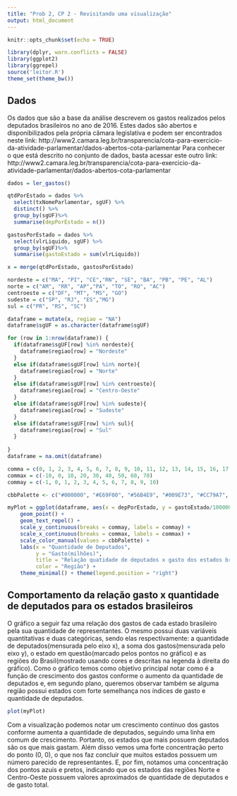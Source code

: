 ```yaml
---
title: "Prob 2, CP 2 - Revisitando uma visualização"
output: html_document
---
```


```r
knitr::opts_chunk$set(echo = TRUE)
```

```r
library(dplyr, warn.conflicts = FALSE)
library(ggplot2)
library(ggrepel)
source('leitor.R')
theme_set(theme_bw())
```
## Dados 

Os dados que são a base da análise descrevem os gastos realizados pelos deputados brasileiros no ano de 2016. 
Estes dados são abertos e disponibilizados pela própria câmara legislativa e podem ser encontrados neste link: 
http://www2.camara.leg.br/transparencia/cota-para-exercicio-da-atividade-parlamentar/dados-abertos-cota-parlamentar
Para conhecer o que está descrito no conjunto de dados, basta acessar este outro link:
http://www2.camara.leg.br/transparencia/cota-para-exercicio-da-atividade-parlamentar/dados-abertos-cota-parlamentar
```r
dados = ler_gastos()
```



```r
qtdPorEstado = dados %>%
  select(txNomeParlamentar, sgUF) %>%
  distinct() %>% 
  group_by(sgUF)%>%
  summarise(depPorEstado = n())


```



```r
gastosPorEstado = dados %>%
  select(vlrLiquido, sgUF) %>% 
  group_by(sgUF)%>%
  summarise(gastoEstado = sum(vlrLiquido))

x = merge(qtdPorEstado, gastosPorEstado)

nordeste = c("MA", "PI", "CE","RN", "SE", "BA", "PB", "PE", "AL")
norte = c("AM", "RR", "AP","PA", "TO", "RO", "AC")
centroeste = c("DF", "MT", "MS", "GO")
sudeste = c("SP", "RJ", "ES","MG")
sul = c("PR", "RS", "SC")

dataframe = mutate(x, regiao = "NA")
dataframe$sgUF = as.character(dataframe$sgUF)

for (row in 1:nrow(dataframe)) {
  if(dataframe$sgUF[row] %in% nordeste){
    dataframe$regiao[row] = "Nordeste"
  }
  else if(dataframe$sgUF[row] %in% norte){
    dataframe$regiao[row] = "Norte"
  }
  else if(dataframe$sgUF[row] %in% centroeste){
    dataframe$regiao[row] = "Centro-Oeste"
  }  
  else if(dataframe$sgUF[row] %in% sudeste){
    dataframe$regiao[row] = "Sudeste"
  }
  else if(dataframe$sgUF[row] %in% sul){
    dataframe$regiao[row] = "Sul"
  }
  
}
dataframe = na.omit(dataframe)

comma = c(0, 1, 2, 3, 4, 5, 6, 7, 8, 9, 10, 11, 12, 13, 14, 15, 16, 17, 18, 19, 20, 21, 22, 23, 24, 25, 26, 27, 28, 29, 30, 31, 32, 33, 34, 35, 36, 37, 38, 39, 40, 41, 42, 43, 44, 45, 46, 47, 48, 49, 50, 51, 52, 53, 54, 55, 56, 57, 58, 59, 60, 61, 62, 63, 64, 65, 66, 67, 68, 69)
commax = c(-10, 0, 10, 20, 30, 40, 50, 60, 70)
commay = c(-1, 0, 1, 2, 3, 4, 5, 6, 7, 8, 9, 10)

cbbPalette <- c("#000000", "#E69F00", "#56B4E9", "#009E73", "#CC79A7", "#999999")

myPlot = ggplot(dataframe, aes(x = depPorEstado, y = gastoEstado/1000000, color = regiao, label = sgUF)) +
    geom_point() +
    geom_text_repel() +
    scale_y_continuous(breaks = commay, labels = commay) +
    scale_x_continuous(breaks = commax, labels = commax) +
    scale_color_manual(values = cbbPalette) +
    labs(x = "Quantidade de Deputados",
         y = "Gasto(milhões)",
         title = "Relação quatidade de deputados x gasto dos estados brasileiros",
         color = "Região") +
    theme_minimal() + theme(legend.position = "right")

```
## Comportamento da relação gasto x quantidade de deputados para os estados brasileiros
O gráfico a seguir faz uma relação dos gastos de cada estado brasileiro pela sua quantidade de representantes. O mesmo possui duas variáveis quantitativas e duas categóricas, sendo elas respectivamente: a quantidade de deputados(mensurada pelo eixo x), a soma dos gastos(mensurada pelo eixo y), o estado em questão(marcado pelos pontos no gráfico) e as regiões do Brasil(mostrado usando cores e descritas na legenda à direita do gráfico). 
Como o gráfico temos como objetivo principal notar como é a função de crescimento dos gastos conforme o aumento da quantidade de deputados e, em segundo plano, queremos observar também se alguma região possui estados com forte semelhança nos índices de gasto e quantidade de deputados.

```r
plot(myPlot)
```

Com a visualização podemos notar um crescimento contínuo dos gastos conforme aumenta a quantidade de deputados, seguindo uma linha em comum de crescimento. Portanto, os estados que mais possuem deputados são os que mais gastam. Além disso vemos uma forte concentração perto do ponto (0, 0), o que nos faz concluir que muitos estados possuem um número parecido de representantes. E, por fim, notamos uma concentração dos pontos azuis e pretos, indicando que os estados das regiões Norte e Centro-Oeste possuem valores aproximados de quantidade de deputados e de gasto total.